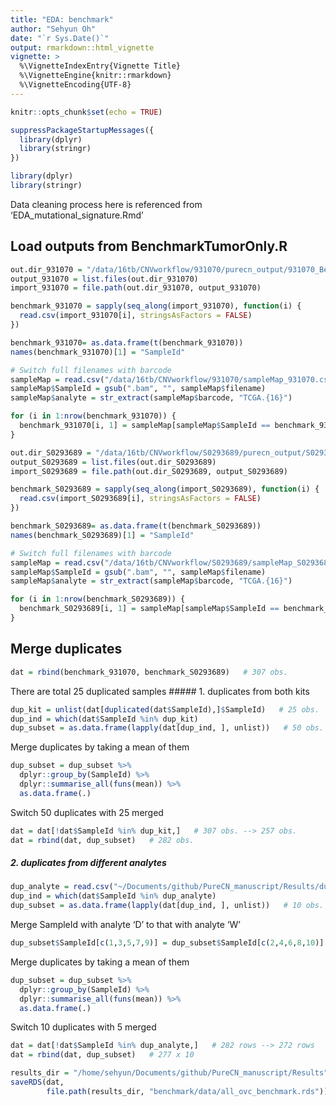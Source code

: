 ```yaml
---
title: "EDA: benchmark"
author: "Sehyun Oh"
date: "`r Sys.Date()`"
output: rmarkdown::html_vignette
vignette: >
  %\VignetteIndexEntry{Vignette Title}
  %\VignetteEngine{knitr::rmarkdown}
  %\VignetteEncoding{UTF-8}
---
```



```r
knitr::opts_chunk$set(echo = TRUE)
```

```r
suppressPackageStartupMessages({
  library(dplyr)
  library(stringr)
})
```

```r
library(dplyr)
library(stringr)
```

Data cleaning process here is referenced from 'EDA_mutational_signature.Rmd'   

## Load outputs from BenchmarkTumorOnly.R
```r
out.dir_931070 = "/data/16tb/CNVworkflow/931070/purecn_output/931070_Benchmark/tumor_only"
output_931070 = list.files(out.dir_931070)
import_931070 = file.path(out.dir_931070, output_931070)

benchmark_931070 = sapply(seq_along(import_931070), function(i) {
  read.csv(import_931070[i], stringsAsFactors = FALSE)
}) 

benchmark_931070= as.data.frame(t(benchmark_931070))
names(benchmark_931070)[1] = "SampleId"

# Switch full filenames with barcode
sampleMap = read.csv("/data/16tb/CNVworkflow/931070/sampleMap_931070.csv")
sampleMap$SampleId = gsub(".bam", "", sampleMap$filename)
sampleMap$analyte = str_extract(sampleMap$barcode, "TCGA.{16}")

for (i in 1:nrow(benchmark_931070)) {
  benchmark_931070[i, 1] = sampleMap[sampleMap$SampleId == benchmark_931070[i, 1], ]$analyte
}
```

```r
out.dir_S0293689 = "/data/16tb/CNVworkflow/S0293689/purecn_output/S0293689_Benchmark/tumor_only"
output_S0293689 = list.files(out.dir_S0293689)
import_S0293689 = file.path(out.dir_S0293689, output_S0293689)

benchmark_S0293689 = sapply(seq_along(import_S0293689), function(i) {
  read.csv(import_S0293689[i], stringsAsFactors = FALSE)
}) 

benchmark_S0293689= as.data.frame(t(benchmark_S0293689))
names(benchmark_S0293689)[1] = "SampleId"

# Switch full filenames with barcode
sampleMap = read.csv("/data/16tb/CNVworkflow/S0293689/sampleMap_S0293689.csv")
sampleMap$SampleId = gsub(".bam", "", sampleMap$filename)
sampleMap$analyte = str_extract(sampleMap$barcode, "TCGA.{16}")

for (i in 1:nrow(benchmark_S0293689)) {
  benchmark_S0293689[i, 1] = sampleMap[sampleMap$SampleId == benchmark_S0293689[i, 1], ]$analyte
}
```

## Merge duplicates
```r
dat = rbind(benchmark_931070, benchmark_S0293689)   # 307 obs.
```

There are total 25 duplicated samples
##### 1. duplicates from both kits
```r
dup_kit = unlist(dat[duplicated(dat$SampleId),]$SampleId)   # 25 obs.
dup_ind = which(dat$SampleId %in% dup_kit)
dup_subset = as.data.frame(lapply(dat[dup_ind, ], unlist))   # 50 obs.
```

Merge duplicates by taking a mean of them
```r
dup_subset = dup_subset %>%
  dplyr::group_by(SampleId) %>%
  dplyr::summarise_all(funs(mean)) %>%
  as.data.frame(.) 
```

Switch 50 duplicates with 25 merged
```r
dat = dat[!dat$SampleId %in% dup_kit,]   # 307 obs. --> 257 obs.
dat = rbind(dat, dup_subset)   # 282 obs.
```

##### 2. duplicates from different analytes
```r
dup_analyte = read.csv("~/Documents/github/PureCN_manuscript/Results/dup_analyte.csv")$x
dup_ind = which(dat$SampleId %in% dup_analyte)
dup_subset = as.data.frame(lapply(dat[dup_ind, ], unlist))   # 10 obs.
```

Merge SampleId with analyte 'D' to that with analyte 'W'
```r
dup_subset$SampleId[c(1,3,5,7,9)] = dup_subset$SampleId[c(2,4,6,8,10)]
```

Merge duplicates by taking a mean of them
```r
dup_subset = dup_subset %>%
  dplyr::group_by(SampleId) %>%
  dplyr::summarise_all(funs(mean)) %>%
  as.data.frame(.)
```

Switch 10 duplicates with 5 merged
```r
dat = dat[!dat$SampleId %in% dup_analyte,]   # 282 rows --> 272 rows
dat = rbind(dat, dup_subset)   # 277 x 10
```


```r
results_dir = "/home/sehyun/Documents/github/PureCN_manuscript/Results"
saveRDS(dat, 
        file.path(results_dir, "benchmark/data/all_ovc_benchmark.rds"))
```


